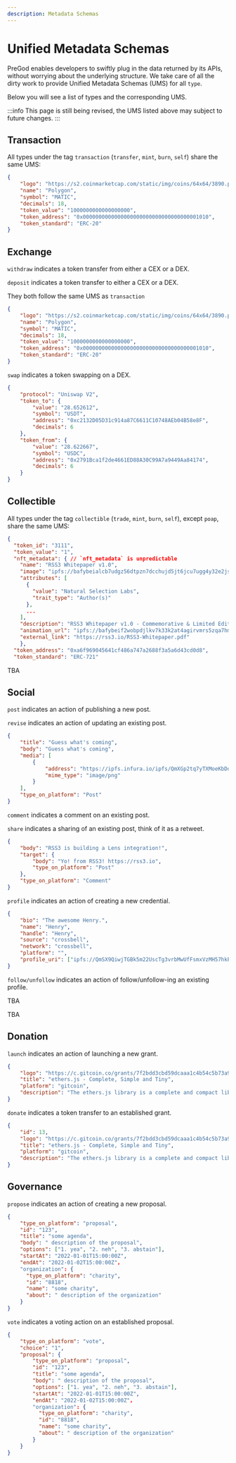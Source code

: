 ```yaml
---
description: Metadata Schemas
---
```



# Unified Metadata Schemas

PreGod enables developers to swiftly plug in the data returned by its APIs, without worrying about the underlying structure. We take care of all the dirty work to provide Unified Metadata Schemas (UMS) for all `type`.

Below you will see a list of types and the corresponding UMS.

:::info
This page is still being revised, the UMS listed above may subject to future changes.
:::

## Transaction

All types under the tag `transaction` (`transfer`, `mint`, `burn`, `self`) share the same UMS:

```json
{
    "logo": "https://s2.coinmarketcap.com/static/img/coins/64x64/3890.png",
    "name": "Polygon",
    "symbol": "MATIC",
    "decimals": 18,
    "token_value": "1000000000000000000",
    "token_address": "0x0000000000000000000000000000000000001010",
    "token_standard": "ERC-20"
}
```

## Exchange

<Tabs>
  <TabItem value="exchange_deposit_withdraw" label="deposit/withdraw">

`withdraw` indicates a token transfer from either a CEX or a DEX.

`deposit` indicates a token transfer to either a CEX or a DEX.

They both follow the same UMS as `transaction`

```json
{
    "logo": "https://s2.coinmarketcap.com/static/img/coins/64x64/3890.png",
    "name": "Polygon",
    "symbol": "MATIC",
    "decimals": 18,
    "token_value": "1000000000000000000",
    "token_address": "0x0000000000000000000000000000000000001010",
    "token_standard": "ERC-20"
}
```

  </TabItem>

  <TabItem value="exchange_swap" label="swap">

`swap` indicates a token swapping on a DEX.

```json
{
    "protocol": "Uniswap V2",
    "token_to": {
        "value": "28.652612",
        "symbol": "USDT",
        "address": "0xc2132D05D31c914a87C6611C10748AEb04B58e8F",
        "decimals": 6
    },
    "token_from": {
        "value": "28.622667",
        "symbol": "USDC",
        "address": "0x2791Bca1f2de4661ED88A30C99A7a9449Aa84174",
        "decimals": 6
    }
}
```

  </TabItem>
</Tabs>

## Collectible

All types under the tag `collectible` (`trade`, `mint`, `burn`, `self`), except `poap`, share the same UMS:

<Tabs>
  <TabItem value="collectible" label="collectible">

```json
{
  "token_id": "3111",
  "token_value": "1",
  "nft_metadata": { // `nft_metadata` is unpredictable
    "name": "RSS3 Whitepaper v1.0",
    "image": "ipfs://bafybeialcb7udgz56dtpzn7dcchujd5jt6jcu7ugg4y32e2jsvg3z477fq/rss3-whitepaper-no-1.png",
    "attributes": [
      {
        "value": "Natural Selection Labs",
        "trait_type": "Author(s)"
      },
      ...
    ],
    "description": "RSS3 Whitepaper v1.0 - Commemorative & Limited Edition",
    "animation_url": "ipfs://bafybeif2wobpdjlkv7k33k2at4agirvmrs5zqa7hm4wvz72teui6bttg7y/rss3-whitepaper-no-1.glb",
    "external_link": "https://rss3.io/RSS3-Whitepaper.pdf"
    },
  "token_address": "0xa6f969045641cf486a747a2688f3a5a6d43cd0d8",
  "token_standard": "ERC-721"
```

</TabItem>

  <TabItem value="collectible_poap" label="poap">

TBA

</TabItem>

</Tabs>

## Social

<Tabs>
  <TabItem value="social_post" label="post/revise">

`post` indicates an action of publishing a new post.

`revise` indicates an action of updating an existing post.

```json
{
    "title": "Guess what's coming",
    "body": "Guess what's coming",
    "media": [
        {
            "address": "https://ipfs.infura.io/ipfs/QmXGp2tq7yTXMoeKbDqAsFNW9Qw1GGzWbEFiXmhKxVikGj",
            "mime_type": "image/png"
        }
    ],
    "type_on_platform": "Post"
}
```

</TabItem>

<TabItem value='social_comment_share' label='comment/share'>

`comment` indicates a comment on an existing post.

`share` indicates a sharing of an existing post, think of it as a retweet.

```json
{
    "body": "RSS3 is building a Lens integration!",
    "target": {
        "body": "Yo! from RSS3! https://rss3.io",
        "type_on_platform": "Post"
    },
    "type_on_platform": "Comment"
}
```

</TabItem>

  <TabItem value="social_profile" label="profile">

`profile` indicates an action of creating a new credential.

```json
{
    "bio": "The awesome Henry.",
    "name": "Henry",
    "handle": "Henry",
    "source": "crossbell",
    "network": "crossbell",
    "platform": "",
    "profile_uri": ["ipfs://QmSX9QiwjTGBk5m22UscTg3vrbMwUfFsmxVzMH57hkPD5U/1021.png"]
}
```

</TabItem>

  <TabItem value="social_follow_unfollow" label="follow/unfollow">

`follow/unfollow` indicates an action of follow/unfollow-ing an existing profile.

TBA

</TabItem>

  <TabItem value="social_link" label="link">

TBA

</TabItem>
</Tabs>

## Donation

<Tabs>
  <TabItem value="donation_launch" label="launch">

`launch` indicates an action of launching a new grant.

```json
{
    "logo": "https://c.gitcoin.co/grants/7f2bdd3cbd59dcaaa1c4b54c5b73a952/ethers-gitcoin.png",
    "title": "ethers.js - Complete, Simple and Tiny",
    "platform": "gitcoin",
    "description": "The ethers.js library is a complete and compact library for interacting with the Ethereum Blockchains and their ecosystem..."
}
```

</TabItem>
  <TabItem value="donation_donate" label="donate">

`donate` indicates a token transfer to an established grant.

```json
{
    "id": 13,
    "logo": "https://c.gitcoin.co/grants/7f2bdd3cbd59dcaaa1c4b54c5b73a952/ethers-gitcoin.png",
    "title": "ethers.js - Complete, Simple and Tiny",
    "platform": "gitcoin",
    "description": "The ethers.js library is a complete and compact library for interacting with the Ethereum Blockchains and their ecosystem..."
}
```

</TabItem>
</Tabs>

## Governance

<Tabs>
  <TabItem value="governance_propose" label="propose">

`propose` indicates an action of creating a new proposal.

```json
{
    "type_on_platform": "proposal",
    "id": "123",
    "title": "some agenda",
    "body": " description of the proposal",
    "options": ["1. yea", "2. neh", "3. abstain"],
    "startAt": "2022-01-01T15:00:00Z",
    "endAt": "2022-01-02T15:00:00Z"，
    "organization": {
      "type_on_platform": "charity",
      "id": "8818",
      "name": "some charity",
      "about": " description of the organization"
    }
}
```

</TabItem>
  <TabItem value="governance_vote" label="vote">

`vote` indicates a voting action on an established proposal.

```json
{
    "type_on_platform": "vote",
    "choice": "1",
    "proposal": {
        "type_on_platform": "proposal",
        "id": "123",
        "title": "some agenda",
        "body": " description of the proposal",
        "options": ["1. yea", "2. neh", "3. abstain"],
        "startAt": "2022-01-01T15:00:00Z",
        "endAt": "2022-01-02T15:00:00Z"，
        "organization": {
          "type_on_platform": "charity",
          "id": "8818",
          "name": "some charity",
          "about": " description of the organization"
        }
    }
}
```

</TabItem>
</Tabs>
